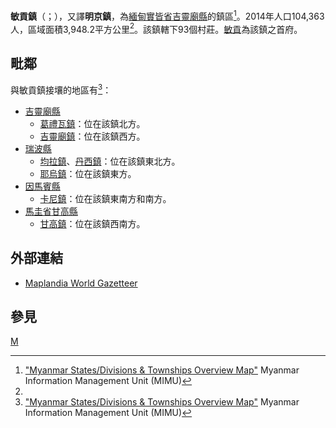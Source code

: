 {{Infobox settlement
|name =敏貢鎮
|native_name = {{lang|my|မင်းကင်းမြို့နယ်}}
|settlement_type = [[吉靈廟縣|吉靈廟縣]]鎮區
|image_skyline = 
|image_map = Mingin Township.svg
|map_caption = 敏貢鎮在實皆省的位置
|seat = [[敏貢|敏貢]]
|seat_type = 首府
|subdivision_type = 國家
|subdivision_name = {{flag|Burma}}
|subdivision_type1 = [[缅甸行政区划|省]]
|subdivision_name1 = [[實皆省|實皆省]]
|subdivision_type2 = [[縣_(緬甸)|縣]]
|subdivision_name2 = [[吉靈廟縣|吉靈廟縣]]
|area_total_km2 = 3,948.2
|population_footnotes =<ref name="citypopulation">[http://www.citypopulation.de/php/myanmar-admin.php MYANMAR: Administrative Division]. Citypopulation. 2015-11-17</ref>
|population = 104,363
|population_as_of = 2014
|population_density_km2 = 26.43
|coordinates_display = inline,title
|coordinates_region = MM
|latNS = N
|latd = 22
|latm = 55
|lats = 30
|longEW = E
|longd = 94
|longm = 37
|longs = 00
|elevation_ft = 
|elevation_m = 
|timezone = [[Myanmar_Standard_Time|MST]]
|utc_offset = +6:30
|website =
}}

'''敏貢鎮'''（{{lang-my|မင်းကင်းမြို့နယ်}}；{{lang-en|Mingin Township}}），又譯'''明京鎮'''，為[[緬甸|緬甸]][[實皆省|實皆省]][[吉靈廟縣|吉靈廟縣]]的鎮區<ref name="MIMU001">[http://www.burmalibrary.org/docs6/MIMU001_A3_SD%20&%20Township%20Overview.pdf "Myanmar States/Divisions & Townships Overview Map"] {{webarchive|url=https://web.archive.org/web/20101203160828/http://www.burmalibrary.org/docs6/MIMU001_A3_SD%20%26%20Township%20Overview.pdf |date=2010-12-03 }} Myanmar Information Management Unit (MIMU)</ref>。2014年人口104,363人，區域面積3,948.2平方公里<ref name=citypopulation/>。該鎮轄下93個村莊。[[敏貢|敏貢]]為該鎮之首府。

==毗鄰==
與敏貢鎮接壤的地區有<ref name="MIMU001">[http://www.burmalibrary.org/docs6/MIMU001_A3_SD%20&%20Township%20Overview.pdf "Myanmar States/Divisions & Townships Overview Map"] {{webarchive|url=https://web.archive.org/web/20101203160828/http://www.burmalibrary.org/docs6/MIMU001_A3_SD%20%26%20Township%20Overview.pdf |date=2010-12-03 }} Myanmar Information Management Unit (MIMU)</ref>：
* [[吉靈廟縣|吉靈廟縣]]
** [[葛禮瓦鎮|葛禮瓦鎮]]：位在該鎮北方。
** [[吉靈廟鎮|吉靈廟鎮]]：位在該鎮西方。
* [[瑞波縣|瑞波縣]]
** [[均拉鎮|均拉鎮]]、[[丹西鎮|丹西鎮]]：位在該鎮東北方。
** [[耶烏鎮|耶烏鎮]]：位在該鎮東方。
* [[因馬賓縣|因馬賓縣]]
** [[卡尼鎮|卡尼鎮]]：位在該鎮東南方和南方。
* [[馬圭省|馬圭省]][[甘高縣|甘高縣]]
** [[甘高鎮|甘高鎮]]：位在該鎮西南方。

==外部連結==
*[http://www.maplandia.com/burma/sagaing/banmauk/ Maplandia World Gazetteer] {{Wayback|url=http://www.maplandia.com/burma/sagaing/banmauk/ |date=20150929064847 }}

==參見==
{{Reflist}}

{{Sagaing Region|state=collapsed}}

[[Category:實皆省鎮區|M]]

{{Myanmar-stub}}